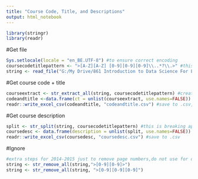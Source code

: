 ---
title: "Course Code, Title, and Descriptions"
output: html_notebook
---


```{r}
library(stringr)
library(readr)
```
#Get file
```{r}
Sys.setlocale(locale = "en_BE.UTF-8") #to ensure correct encoding
coursecodetitlepattern <- ">[A-Z][A-Z] [0-9][0-9][0-9]\\..*?\\.>" #this is the regex pattern that identifies the course codes
string <- read_file("G:/My Drive/861 Introduction to Data Science For Libraries/Course Catalog Data/ESU 2019-2020.txt") #read_file preserves UTF-8 encoding

```
#Get course code + title
```{r}
courseextract <- str_extract_all(string, coursecodetitlepattern) #creates a string of just the course code, title, and number
codeandtitle <-data.frame(ct = unlist(courseextract, use.names=FALSE)) #puts it in a data frame for export
readr::write_excel_csv(codeandtitle, "codeandtitle.csv") #save to .csv, using readr preserves UTF-8 encoding
```
#Get course description
```{r}
split <- str_split(string, coursecodetitlepattern) #this is breaking apart the text by the same pattern
coursedesc <- data.frame(description = unlist(split, use.names=FALSE)) #data frame for export
readr::write_excel_csv(coursedesc, "coursedesc.csv") #save to .csv
```

#Ignore
```{r}
#extra steps for 2014-2015 just to remove page numbers,do not use for other years
string <- str_remove_all(string,">[0-9][0-9]>")
string <- str_remove_all(string, ">[0-9][0-9][0-9]")
```